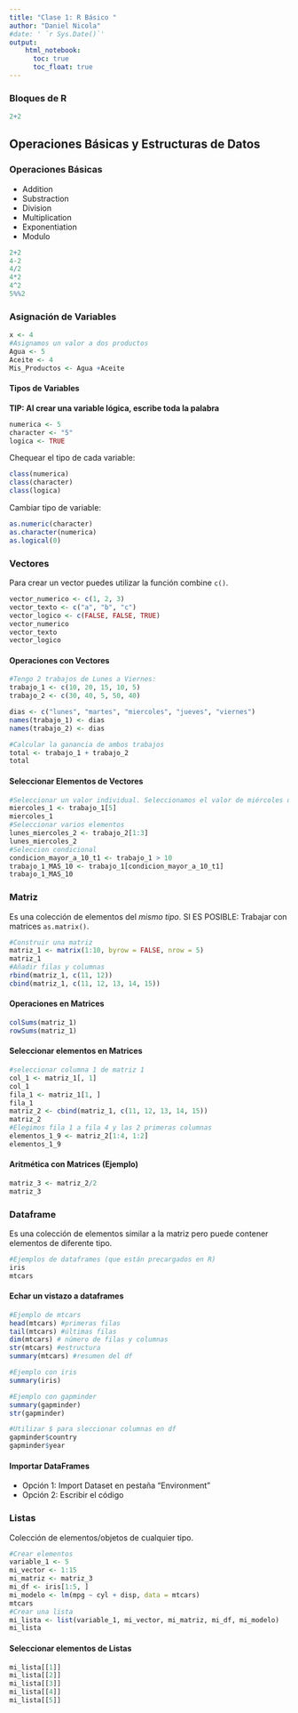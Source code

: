 ```yaml
---
title: "Clase 1: R Básico "
author: "Daniel Nicola"
#date: ' `r Sys.Date()`'
output: 
    html_notebook:
      toc: true
      toc_float: true
---
```


### Bloques de R

```r
2+2
```
## Operaciones Básicas y Estructuras de Datos
### Operaciones Básicas
- Addition
- Substraction
- Division
- Multiplication
- Exponentiation
- Modulo

```r
2+2
4-2
4/2
4*2
4^2
5%%2
```
### Asignación de Variables
```r
x <- 4
#Asignamos un valor a dos productos
Agua <- 5
Aceite <- 4
Mis_Productos <- Agua +Aceite
```

#### Tipos de Variables
**TIP: Al crear una variable lógica, escribe toda la palabra**
```r
numerica <- 5
character <- "5"
logica <- TRUE
```
 Chequear el tipo de cada variable:
```r
class(numerica)
class(character)
class(logica)
```
 Cambiar tipo de variable:
```r
as.numeric(character)
as.character(numerica)
as.logical(0)
```
 
 
### Vectores
Para crear un vector puedes utilizar la función combine `c()`.
```r
vector_numerico <- c(1, 2, 3)
vector_texto <- c("a", "b", "c")
vector_logico <- c(FALSE, FALSE, TRUE)
vector_numerico
vector_texto
vector_logico

```
 
#### Operaciones con Vectores
```r
#Tengo 2 trabajos de Lunes a Viernes:
trabajo_1 <- c(10, 20, 15, 10, 5)
trabajo_2 <- c(30, 40, 5, 50, 40)

dias <- c("lunes", "martes", "miercoles", "jueves", "viernes")
names(trabajo_1) <- dias
names(trabajo_2) <- dias

#Calcular la ganancia de ambos trabajos
total <- trabajo_1 + trabajo_2
total
```
 
#### Seleccionar Elementos de Vectores
```r
#Seleccionar un valor individual. Seleccionamos el valor de miércoles de trabajo 1
miercoles_1 <- trabajo_1[5]
miercoles_1
#Seleccionar varios elementos
lunes_miercoles_2 <- trabajo_2[1:3]
lunes_miercoles_2
#Seleccion condicional
condicion_mayor_a_10_t1 <- trabajo_1 > 10
trabajo_1_MAS_10 <- trabajo_1[condicion_mayor_a_10_t1]
trabajo_1_MAS_10
```
 

### Matriz
Es una colección de elementos del *mismo tipo*.
SI ES POSIBLE: Trabajar con matrices `as.matrix()`.
```r
#Construir una matriz
matriz_1 <- matrix(1:10, byrow = FALSE, nrow = 5)
matriz_1
#Añadir filas y columnas
rbind(matriz_1, c(11, 12))
cbind(matriz_1, c(11, 12, 13, 14, 15))
```
#### Operaciones en Matrices
```r
colSums(matriz_1)
rowSums(matriz_1)

```
#### Seleccionar elementos en Matrices
```r
#seleccionar columna 1 de matriz 1
col_1 <- matriz_1[, 1]
col_1
fila_1 <- matriz_1[1, ]
fila_1
matriz_2 <- cbind(matriz_1, c(11, 12, 13, 14, 15))
matriz_2
#Elegimos fila 1 a fila 4 y las 2 primeras columnas
elementos_1_9 <- matriz_2[1:4, 1:2]
elementos_1_9
```
#### Aritmética con Matrices (Ejemplo)
```r
matriz_3 <- matriz_2/2
matriz_3
```



### Dataframe
Es una colección de elementos similar a la matriz pero puede contener elementos de diferente tipo.
```r
#Ejemplos de dataframes (que están precargados en R)
iris
mtcars
```
#### Echar un vistazo a dataframes
```r
#Ejemplo de mtcars
head(mtcars) #primeras filas
tail(mtcars) #últimas filas
dim(mtcars) # número de filas y columnas
str(mtcars) #estructura
summary(mtcars) #resumen del df

#Ejemplo con iris
summary(iris)

#Ejemplo con gapminder
summary(gapminder)
str(gapminder)

#Utilizar $ para sleccionar columnas en df
gapminder$country
gapminder$year

```
#### Importar DataFrames
- Opción 1: Import Dataset en pestaña "Environment"
- Opción 2: Escribir el código
 

### Listas
Colección de elementos/objetos de cualquier tipo.
```r
#Crear elementos
variable_1 <- 5
mi_vector <- 1:15
mi_matriz <- matriz_3
mi_df <- iris[1:5, ]
mi_modelo <- lm(mpg ~ cyl + disp, data = mtcars)
mtcars
#Crear una lista
mi_lista <- list(variable_1, mi_vector, mi_matriz, mi_df, mi_modelo)
mi_lista


```
#### Seleccionar elementos de Listas
```r
mi_lista[[1]]
mi_lista[[2]]
mi_lista[[3]]
mi_lista[[4]]
mi_lista[[5]]
```

 
 
 
 
 
 
 
 
 
 
 
 
 
 
 
 
 
 
 
 